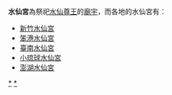 '''水仙宮'''為祭祀[[水仙尊王|水仙尊王]]的[[廟宇|廟宇]]，而各地的水仙宮有：
*[[新竹水仙宮|新竹水仙宮]]
*[[笨港水仙宮|笨港水仙宮]]
*[[臺南水仙宮|臺南水仙宮]]
*[[小琉球水仙宮|小琉球水仙宮]]
*[[澎湖水仙宮|澎湖水仙宮]]
{{disambig|Cat=三字建築物消歧義}}

[[Category:水仙廟|*]]
[[Category:水仙尊王|*]]